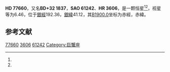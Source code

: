 {{Starbox begin
| name = HD 77660
}}
{{Starbox observe
| epoch = [[J2000.0|J2000.0]]
| constell = {{星座名待查}}<ref name=SIMBAD>{{cite web
 | url=http://simbad.u-strasbg.fr/simbad/sim-id?Ident=HR+3606
 | title=Pulsating variable Star
 | publisher=Centre de Données astronomiques de Strasbourg
 | work=SIMBAD
 | accessdate=2012-07-13
 | archive-date=2016-03-16
 | archive-url=https://web.archive.org/web/20160316144722/http://simbad.u-strasbg.fr/simbad/sim-id?Ident=HR+3606
 | dead-url=no
 }}</ref><ref name=DATA>{{cite web
 | url=http://vizier.u-strasbg.fr/viz-bin/VizieR-5?-out.add=.&-source=5050&-corr=PK=HR&-out.max=9999&HR=3606
 | title=VizieR Detailed Page
 | accessdate=2012-07-13
 | archive-date=2019-02-16
 | archive-url=https://web.archive.org/web/20190216120748/http://vizier.u-strasbg.fr/viz-bin/VizieR-5?-out.add=.&-source=5050&-corr=PK=HR&-out.max=9999&HR=3606
 | dead-url=no
 }}</ref>
| 星官 = 
| ra = {{RA|9|4|55.2}}<ref name=SIMBAD /><ref name=DATA />
| dec = {{DEC|+32|22|37}}<ref name=SIMBAD /><ref name=DATA />
| appmag_v = 6.46<ref name=SIMBAD /><ref name=DATA />
}}
{{Starbox character
| class = A8V<ref name=SIMBAD /><ref name=DATA />
| b-v = 0.24<ref name=SIMBAD /><ref name=DATA />
| u-b = 0.1<ref name=SIMBAD /><ref name=DATA />
| r-i = <ref name=SIMBAD /><ref name=DATA />
| variable = 
}}
{{Starbox astrometry
| radial_v = 0.1
| prop_mo_ra = 16
| parallax = 
| p_error = 
}}
{{Starbox catalog
| names =BD+32 1837，[[SAO星表|SAO]] 61242，[[HD星表|HD]] 77660，[[HR星表|HR]] 3606}}
{{Starbox reference |Simbad=HR+3606}}
{{Starbox end}}

'''HD 77660'''，又名'''BD+32 1837'''，'''SAO 61242'''、'''HR 3606'''，是一颗恒星<ref name=SIMBAD /><ref name=DATA />，视星等为6.46，位于[[銀道座標系|銀經]]192.36，[[銀道座標系|銀緯]]41.12，其[[B1900.0|B1900.0]]坐标为赤經{{RA|8|58|48.3}}，赤緯{{DEC|+32|41.12|32}}。

== 参考文献 ==
{{reflist}}

{{star-stub}}

[[Category:HD和HDE天體|77660]]
[[Category:HR天體|3606]]
[[Category:SAO天體|61242]]
[[Category:巨蟹座|Category:巨蟹座]]